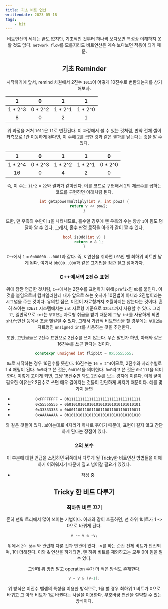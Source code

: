 ---
title: 기초 비트 연산
writtendate: 2023-05-18
tags:
    - bit
---

<Header />

비트연산의 세계는 끝도 없지만, 기초적인 것부터 하나씩 보다보면 특성상 이해하지 못할 것도 없다. `network flow`를 모를지라도 비트연산은 계속 보다보면 적응이 되기 때문.

## 기초 Reminder

시작하기에 앞서, remind 차원에서 2진수 `1011`이 어떻게 10진수로 변환되는지를 상기해보자.

| 1 | 0 |  1 |  1  |
| :-: | :-: | :-: | :-: |
| 1 * 2^3 | 0 * 2^2  |  1 * 2^1 |  1 * 2^0  |
| 8 | 0 | 2 | 1 |

위 과정을 거쳐 `1011`은 `11`로 변환된다. 이 과정에서 볼 수 있는 것처럼, 만약 전체 셀이 좌측으로 1칸 이동하게 된다면, 이 수에 2를 곱한 것과 같은 결과를 낳는다는 것을 알 수 있다.


| 1 | 0 |  1 |  1  | 0 |
| :-: | :-: | :-: | :-: | :-: |
| 1 * 2^4 | 0 * 2^3 | 1 * 2^2  |  1 * 2^1 |  0 * 2^0  |
| 16 | 0 | 4 | 2 | 0 |

즉, 이 수는 `11*2` = `22`와 결과가 같아진다. 이를 코드로 구현해서 2의 제곱수를 곱하는 코드를 구현하면 아래처럼 된다.

```cpp
int get2powermultiply(int v, int pow2) {
    return v << pow2;
}
```

또한, 맨 우측의 수만이 `1`을 나타내므로, 홀수일 경우에 맨 우측의 수는 항상 `1`이 됨도 덩달아 알 수 있다. 그래서, 홀수 판정 로직을 아래와 같이 짤 수 있다.

```cpp
bool isOdd(int v) {
    return v & 1;
}
```

`C++`에서 `1` = `0b00000...0001`과 같다. 즉, `&` 연산을 취하면 `LSB`인 맨 최하위 비트만 남게 된다. 여기서 `0b000..000`과 같은 표기법을 잠깐 짚고 넘어가자.

### C++에서의 2진수 표현

위에 잠깐 언급한 것처럼, `C++`에서는 2진수를 표현하기 위해 `prefix`인 `0b`를 붙인다. 이것을 붙임으로써 컴파일러한테 내가 앞으로 쓰는 숫자가 10진법이 아니라 2진법이라는 시그널을 주는 것이다. 유의할 점은, 이것이 자료형까지 초월하지는 않는다는 것이다. 흔히 쓰이는 `32bit` 시스템에서는 `int` 자료형 기준으로 `32bit`까지 사용할 수 있다. 그리고, 일반적으로 `int`는 `부호있는` 자료형 취급을 받기 때문에 그냥 `int`를 사용하게 되면 `shift`연산 등에서 조금 헷갈릴 수 있다. 그래서 가급적 비트연산을 할 경우에는 `부호없는` 자료형인 `unsigned int`를 사용하는 것을 추천한다.

또한, 고인물들은 2진수 표현으로 2진수를 쓰지 않는다. 무슨 말인가 하면, 아래와 같은 16진수를 쓰곤 한다는 것이다.

```cpp
constexpr unsigned int flipbit = 0x55555555;
```

`0x`로 시작하는 경우 16진수를 뜻한다. 16진수는 `16 = 2^4`이므로, 2진수와 자리수별로 1:4 매핑이 된다. `0x5`라고 쓴 것은, `0b0101`을 의미한다. `0xF`라고 쓴 것은 `0b1111`을 의미한다. 이렇게 고이게 되면, 그냥 16진수만 봐도 2진수를 보는 경지에 이른다. 이게 굳이 필요한 이유는? 2진수로 쓰면 매우 길어지는 것들이 간단하게 써지기 때문이다. 예를 몇가지 들면

- `0xFFFFFFFF = 0b11111111111111111111111111111111`
- `0x55555555 = 0b01010101010101010101010101010101`
- `0x33333333 = 0b00110011001100110011001100110011`
- `0xAAAAAAAA = 0b10101010101010101010101010101010`

와 같은 것들이 있다. 보이는대로 4자리가 하나로 묶이기 때문에, 표현이 길지 않고 간단하게 된다는 장점이 있다.

### 2의 보수

이 부분에 대한 언급을 스킵하면 뒤쪽에서 다루게 될 Tricky한 비트연산 방법들을 이해하기 어려워지기 때문에 짚고 넘어갈 필요가 있겠다.

- 작성 중

## Tricky 한 비트 다루기

### 최하위 비트 끄기

흔히 팬윅 트리에서 많이 쓰이는 기법이다. 아래와 같이 호출하면, 맨 하위 1비트가 1 -> 0으로 바뀌게 된다.

```cpp
v -= v & -v;
```

위에서 `2의 보수` 와 관련해 다룬 것과 연관이 있다. -v를 하는 순간 전체 비트가 반전되며, 1이 더해진다. 이와 & 연산을 하게되면, 맨 하위 비트를 제외하고는 모두 0이 됨을 알 수 있다.

그런데 위 방법 말고 operation 수가 더 적은 방식도 존재한다.

```cpp
v = v & (v-1);
```

위 방식은 이진수 뺄셈의 특성을 이용한 방식으로, 1을 뺄 경우 최하위 1 비트가 0으로 바뀌고 그 아래 비트가 1로 바뀐다는 사실을 이용한다. 부호바꿈 연산을 절약할 수 있는 방식이다.

<TagList />
<Comment />
